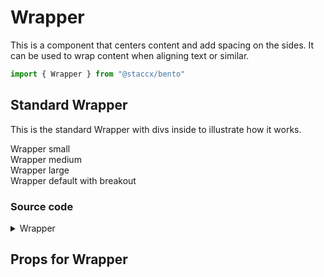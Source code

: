
<Meta title="Components|Layout/Wrapper" component={Wrapper}/>

# Wrapper
This is a component that centers content and add spacing on the sides. It can be used to wrap content when aligning text or similar.

```javascript
import { Wrapper } from "@staccx/bento"
```

## Standard Wrapper
This is the standard Wrapper with divs inside to illustrate how it works.

<Preview>
  <Story name="Standard">
    <Wrapper>
        <Wrapper size="small">
            <div style={{ backgroundColor: "#FFE74C", padding: 10 }}>Wrapper small</div>
        </Wrapper>
        <Wrapper size="medium">
            <div style={{ backgroundColor: "#FF5964", padding: 10 }}>Wrapper medium</div>
        </Wrapper>
        <Wrapper size="large">
            <div style={{ backgroundColor: "#38618C", padding: 10, color: "white" }}>Wrapper large</div>
        </Wrapper>
        <Wrapper breakout>
            <div style={{ backgroundColor: "#35A7FF", padding: 10, color: "white" }}>Wrapper default with breakout</div>
        </Wrapper>
    </Wrapper>
  </Story>
</Preview>

### Source code
<details><summary>Wrapper</summary>
<p>

```bash
import React from "react"
import PropTypes from "prop-types"
import styled, { css } from "styled-components"
import {
  spacing,
  wrapper,
  applyVariants,
  commonPropTypes
} from "../../../theming"
import themeProps from "./Wrapper.themeProps"
import { componentCreateFactory } from "../../../theming/utils/createVariantsFunctionFactory"

/**
 * A Wrapper components that centers content and add spacing on the sides
 */
const Wrapper = ({
  children,
  className,
  size,
  breakout,
  variant,
  ...otherProps
}) => (
  <Wrap
    breakout={breakout}
    className={className}
    size={size}
    variant={variant}
    {...otherProps}
  >
    {children}
  </Wrap>
)

const Wrap = styled.div`
  width: 100%;
  max-width: ${p => (p.size === "full" ? "none" : wrapper(p.size))};
  margin: 0 auto;
  padding-left: ${spacing.medium};
  padding-right: ${spacing.medium};

  & & {
    padding-left: 0;
    padding-right: 0;
  }

  ${p =>
    p.breakout &&
    css`
      @media (max-width: ${wrapper.breakout}) {
        padding-left: 0;
        padding-right: 0;
      }
    `};
  ${applyVariants(themeProps.wrapper)};
`

Wrapper.defaultProps = {
  className: "",
  size: "large",
  breakout: false
}

Wrapper.propTypes = {
  /**
   * The component can have children, but is not required.
   */
  children: commonPropTypes.children,
  /**
   * The component can be assigned a class.
   */
  className: PropTypes.string,
  /**
   * The component accept the following sizes: small, medium and large.
   */
  size: PropTypes.string,
  /**
   * The component can set the padding left and right to 0px.
   */
  breakout: PropTypes.bool
}
Wrapper.themeProps = themeProps
Wrapper.createVariants = componentCreateFactory(Wrapper)

export default Wrapper

```

</p>
</details>

## Props for Wrapper
<Props of={Wrapper} />
